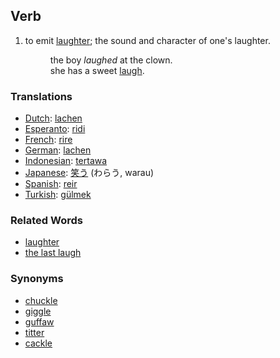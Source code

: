 ==Verb==
#to emit [[laughter]]; the sound and character of one's laughter.
#:the boy ''laughed'' at the clown.
#:she has a sweet [[laugh]].

===Translations===
*[[Dutch]]: [[lachen]]
*[[Esperanto]]: [[ridi]]
*[[French]]: [[rire]]
*[[German]]: [[lachen]]
*[[Indonesian]]: [[tawa|tertawa]]
*[[Japanese]]: [[笑う]] (わらう, warau)
*[[Spanish]]: [[reir]]
*[[Turkish]]: [[gülmek]]

===Related Words===
*[[laughter]]
*[[the last laugh]]

===Synonyms===
*[[chuckle]]
*[[giggle]]
*[[guffaw]]
*[[titter]]
*[[cackle]]
